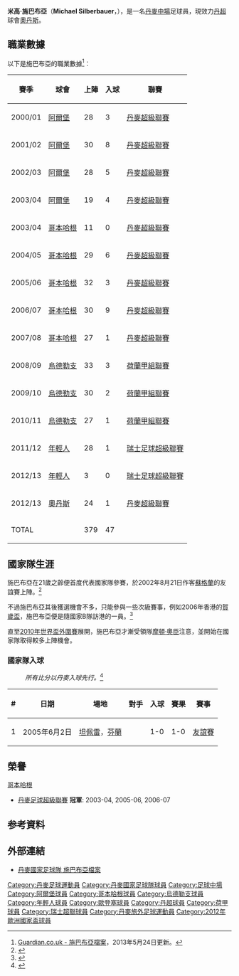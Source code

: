 {{noteTA
|G1=uefa
}}
{{Infobox Football biography 2
| playername          = 施巴布亞<br>''Michael Silberbauer''
| image               = [[Image:Michael_Silberbauer_2006.jpg|150px]]
| dateofbirth         = {{birth date and age|1981|7|7}}
| cityofbirth         = [[斯特烏靈|斯特烏靈]]
| countryofbirth      = {{DEN}}
| height              = {{height|m=1.83}}
| position            = 正中場、右中場
| currentclub         = {{flagicon|DEN}}[[奧丹斯足球會|奧丹斯]]
| clubnumber          = 8
| years1              = 2000–03 |clubs1 = {{flagicon|DEN}}[[阿爾堡足球會|阿爾堡]]       |caps1 = 105  |goals1 = 20
| years2              = 2003–08 |clubs2 = {{flagicon|DEN}}[[哥本哈根足球會|哥本哈根]]   |caps2 = 129  |goals2 = 19
| years3              = 2008–11  |clubs3 = {{flagicon|NED}}[[烏德勒支足球會|烏德勒支]]  |caps3 = 90 |goals3 = 6
| years4              = 2011–   |clubs4 = {{flagicon|SWI}}[[年輕人足球會|年輕人]]       |caps4 = 31 |goals4 = 1
| years5              = 2012–   |clubs5 = →{{flagicon|DEN}}[[奧丹斯足球會|奧丹斯]](外借) |caps5 = 24 |goals5 = 1 
| nationalyears1      = 1997–98      |nationalteam1 = 丹麥U17 | nationalcaps1 = 19 |nationalgoals1 = 2
| nationalyears2      = 1998–99      |nationalteam2 = 丹麥U19 | nationalcaps2 = 8 |nationalgoals2 = 2
| nationalyears3      = 2002          |nationalteam3 = 丹麥U20 | nationalcaps3 = 5 |nationalgoals3 = 1
| nationalyears4      = 2000–03      |nationalteam4 = [[丹麥21歲以下國家足球隊|丹麥U21]] | nationalcaps4 = 24 |nationalgoals4 = 2
| nationalyears5      = 2002–         |nationalteam5 = {{fb|DEN}}              |nationalcaps5 = 25 |nationalgoals5 = 1
| pcupdate            = 2013年5月24日
| ntupdate            = 2013年5月24日
}}

'''米高·施巴布亞'''（'''Michael Silberbauer'''，{{bd|1981年|7月7日|||K}}），是一名[[丹麥|丹麥]][[中場|中場]]足球員，現效力[[丹超|丹超]]球會[[奧丹斯足球會|奧丹斯]]。

==職業數據==
以下是施巴布亞的職業數據<ref>[http://guardian.touch-line.com/?Lang=0&CTID=25&CPID=99&pStr=Player&PLID=48921&TEID=1016 Guardian.co.uk - 施巴布亞檔案{{en}}]，2013年5月24日更新。</ref>︰
{| class="wikitable"
|-
! 賽季 !! 球會 !! 上陣 !! 入球 !! 聯賽  
|-  
| 2000/01 || {{flagicon|Denmark}} [[阿爾堡足球會|阿爾堡]] ||{{0}}28 || {{0}} 3 || [[丹麥超級聯賽|丹麥超級聯賽]]
|-  
| 2001/02 || {{flagicon|Denmark}} [[阿爾堡足球會|阿爾堡]] ||{{0}}30 || {{0}} 8 || [[丹麥超級聯賽|丹麥超級聯賽]]
|-  
| 2002/03 || {{flagicon|Denmark}} [[阿爾堡足球會|阿爾堡]] ||{{0}}28 || {{0}} 5 || [[丹麥超級聯賽|丹麥超級聯賽]]
|-  
| 2003/04 || {{flagicon|Denmark}} [[阿爾堡足球會|阿爾堡]] ||{{0}}19 || {{0}} 4 || [[丹麥超級聯賽|丹麥超級聯賽]]
|-  
| 2003/04 || {{flagicon|Denmark}} [[哥本哈根足球會|哥本哈根]] ||{{0}}11 || {{0}} 0 || [[丹麥超級聯賽|丹麥超級聯賽]]
|-  
| 2004/05 || {{flagicon|Denmark}} [[哥本哈根足球會|哥本哈根]] ||{{0}}29 || {{0}} 6 || [[丹麥超級聯賽|丹麥超級聯賽]]
|-  
| 2005/06 || {{flagicon|Denmark}} [[哥本哈根足球會|哥本哈根]] || {{0}}32 || {{0}} 3|| [[丹麥超級聯賽|丹麥超級聯賽]]
|-  
| 2006/07 || {{flagicon|Denmark}} [[哥本哈根足球會|哥本哈根]] || {{0}}30 || {{0}} 9 || [[丹麥超級聯賽|丹麥超級聯賽]]
|-  
| 2007/08 || {{flagicon|Denmark}} [[哥本哈根足球會|哥本哈根]] || {{0}}27 || {{0}} 1 || [[丹麥超級聯賽|丹麥超級聯賽]]
|-  
| 2008/09 || {{flagicon|Netherlands}} [[烏德勒支足球會|烏德勒支]] || {{0}}33 || {{0}} 3 || [[荷蘭甲組聯賽|荷蘭甲組聯賽]]
|-  
| 2009/10 || {{flagicon|Netherlands}} [[烏德勒支足球會|烏德勒支]] || {{0}}30 || {{0}} 2 || [[荷蘭甲組聯賽|荷蘭甲組聯賽]]
|-  
| 2010/11 || {{flagicon|Netherlands}} [[烏德勒支足球會|烏德勒支]] || {{0}}27 || {{0}} 1 || [[荷蘭甲組聯賽|荷蘭甲組聯賽]]
|-  
| 2011/12 || {{flagicon|Switzerland}} [[年輕人足球會|年輕人]] || {{0}}28 || {{0}} 1 || [[瑞士足球超級聯賽|瑞士足球超級聯賽]]
|-  
| 2012/13 || {{flagicon|Switzerland}} [[年輕人足球會|年輕人]] || {{0}}{{0}}3 || {{0}} 0 || [[瑞士足球超級聯賽|瑞士足球超級聯賽]]
|-  
| 2012/13 || {{flagicon|Denmark}} [[欧登塞足球俱乐部|奧丹斯]] || {{0}}24 || {{0}} 1 || [[丹麥超級聯賽|丹麥超級聯賽]]
|-  
! colspan=2 |TOTAL  
! 379  
! 47  
!  
|}

== 國家隊生涯 ==
施巴布亞在21歲之齡便首度代表國家隊參賽，於2002年8月21日作客[[蘇格蘭國家足球隊|蘇格蘭]]的友誼賽上陣。<ref>{{Cite web |url=http://www.dbu.dk/landshold/landsholdsdatabasen/LBasePlayerInfo.aspx?playerid=4250&teamtypeid=330#match |title=丹麥足協 - 施巴布亞國家隊賽事紀錄 |access-date=2010-08-17 |archive-date=2019-09-19 |archive-url=https://web.archive.org/web/20190919165538/http://www.dbu.dk/landshold/landsholdsdatabasen/LBasePlayerInfo.aspx?playerid=4250&teamtypeid=330#match |dead-url=no }}</ref>

不過施巴布亞其後獲選機會不多，只能參與一些次級賽事，例如2006年香港的[[賀歲盃|賀歲盃]]，施巴布亞便是隨國家B隊訪港的一員。<ref>{{Cite web |url=http://www.dbu.dk/landshold/landsholdsdatabasen/LBaseMatchInfo.aspx?matchid=5066 |title=丹麥足協 - 國家隊非正式賽事 2006年2月1日 丹麥 對 南韓 |access-date=2010年8月17日 |archive-date=2019年9月20日 |archive-url=https://web.archive.org/web/20190920084149/http://www.dbu.dk/landshold/landsholdsdatabasen/LBaseMatchInfo.aspx?matchid=5066 |dead-url=no }}</ref>

直至[[2010年世界盃外圍賽|2010年世界盃外圍賽]]展開，施巴布亞才漸受領隊[[摩頓·奧臣|摩頓·奧臣]]注意，並開始在國家隊取得較多上陣機會。

=== 國家隊入球 ===
:''所有比分以丹麥入球先行。''<ref>{{Cite web |url=http://www.dbu.dk/landshold/landsholdsdatabasen/LBasePlayerInfo.aspx?playerid=4250&teamtypeid=330&event=4#match |title=丹麥足協 - 施巴布亞國家隊入球紀錄 |access-date=2010-08-17 |archive-date=2019-09-15 |archive-url=https://web.archive.org/web/20190915135404/http://www.dbu.dk/landshold/landsholdsdatabasen/LBasePlayerInfo.aspx?playerid=4250&teamtypeid=330&event=4#match |dead-url=no }}</ref>
{| class="wikitable"
! # !! 日期 !! 場地 !! 對手 !! 入球 !! 賽果 !! 賽事
|-
| 1 || 2005年6月2日 || [[坦佩雷|坦佩雷]]，[[芬蘭|芬蘭]] || {{FIN}} || 1-0 || 1-0 || [[友誼賽|友誼賽]]
|}

== 榮譽 ==
;[[哥本哈根足球會|哥本哈根]]
* [[丹麥足球超級聯賽|丹麥足球超級聯賽]] '''冠軍''': 2003-04, 2005-06, 2006-07 

== 参考資料 ==
{{reflist}}

==外部連結==
*[http://www.dbu.dk/landshold/landsholdsdatabasen/LBasePlayerInfo.aspx?playerid=4250 丹麥國家足球隊 施巴布亞檔案] {{Wayback|url=http://www.dbu.dk/landshold/landsholdsdatabasen/LBasePlayerInfo.aspx?playerid=4250 |date=20121010191910 }}

{{2012年歐洲足球錦標賽丹麥參賽名單}}

{{DEFAULTSORT:Silberbauer, Michael}}
[[Category:丹麥足球運動員|Category:丹麥足球運動員]]
[[Category:丹麥國家足球隊球員|Category:丹麥國家足球隊球員]]
[[Category:足球中場|Category:足球中場]]
[[Category:阿爾堡球員|Category:阿爾堡球員]]
[[Category:哥本哈根球員|Category:哥本哈根球員]]
[[Category:烏德勒支球員|Category:烏德勒支球員]]
[[Category:年輕人球員|Category:年輕人球員]]
[[Category:歐登塞球員|Category:歐登塞球員]]
[[Category:丹超球員|Category:丹超球員]]
[[Category:荷甲球員|Category:荷甲球員]]
[[Category:瑞士超聯球員|Category:瑞士超聯球員]]
[[Category:丹麥旅外足球運動員|Category:丹麥旅外足球運動員]]
[[Category:2012年歐洲國家盃球員|Category:2012年歐洲國家盃球員]]